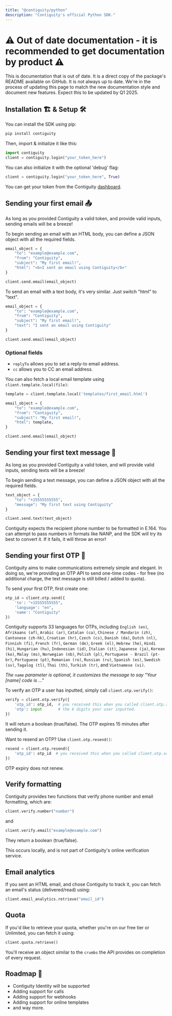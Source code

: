 ```yaml
---
title: "@contiguity/python"
description: "Contiguity's official Python SDK."
---
```


# ⚠️ Out of date documentation - it is recommended to get documentation by product ⚠️
<Warning>
    This is documentation that is out of date. It is a direct copy of the package's README available on GitHub. It is not always up to date. 
</Warning>

<Note>
    We're in the process of updating this page to match the new documentation style and document new features. Expect this to be updated by Q1 2025.
</Note>

## Installation 🏗 & Setup 🛠

You can install the SDK using pip:

```bash
pip install contiguity
```

Then, import & initialize it like this:

```python
import contiguity
client = contiguity.login("your_token_here")
```

You can also initialize it with the optional 'debug' flag:

```python
client = contiguity.login("your_token_here", True)
```

You can get your token from the Contiguity [dashboard](https://contiguity.co/dashboard).

## Sending your first email 📤

As long as you provided Contiguity a valid token, and provide valid inputs, sending emails will be a breeze!

To begin sending an email with an HTML body, you can define a JSON object with all the required fields.

```python
email_object = {
    "to": "example@example.com",
    "from": "Contiguity",
    "subject": "My first email!",
    "html": "<b>I sent an email using Contiguity</b>"
}

client.send.email(email_object)
```

To send an email with a text body, it's very similar. Just switch "html" to "text".

```python
email_object = {
    "to": "example@example.com",
    "from": "Contiguity",
    "subject": "My first email!",
    "text": "I sent an email using Contiguity"
}

client.send.email(email_object)
```

### Optional fields

- `replyTo` allows you to set a reply-to email address.
- `cc` allows you to CC an email address.

You can also fetch a local email template using `client.template.local(file)`:

```python
template = client.template.local('templates/first_email.html')

email_object = {
    "to": "example@example.com",
    "from": "Contiguity",
    "subject": "My first email!",
    "html": template,
}

client.send.email(email_object)
```

## Sending your first text message 💬

As long as you provided Contiguity a valid token, and will provide valid inputs, sending texts will be a breeze!

To begin sending a text message, you can define a JSON object with all the required fields.

```python
text_object = {
    "to": "+15555555555",
    "message": "My first text using Contiguity"
}

client.send.text(text_object)
```

<Note>
Contiguity expects the recipient phone number to be formatted in E.164. You can attempt to pass numbers in formats like NANP, and the SDK will try its best to convert it. If it fails, it will throw an error!
</Note>

## Sending your first OTP 🔑

Contiguity aims to make communications extremely simple and elegant. In doing so, we're providing an OTP API to send one-time codes - for free (no additional charge, the text message is still billed / added to quota).

To send your first OTP, first create one:

```python
otp_id = client.otp.send({
    'to': "+15555555555",
    'language': "en",
    'name': "Contiguity"
})
```

Contiguity supports 33 languages for OTPs, including `English (en)`, `Afrikaans (af)`, `Arabic (ar)`, `Catalan (ca)`, `Chinese / Mandarin (zh)`, `Cantonese (zh-hk)`, `Croatian (hr)`, `Czech (cs)`, `Danish (da)`, `Dutch (nl)`, `Finnish (fi)`, `French (fr)`, `German (de)`, `Greek (el)`, `Hebrew (he)`, `Hindi (hi)`, `Hungarian (hu)`, `Indonesian (id)`, `Italian (it)`, `Japanese (ja)`, `Korean (ko)`, `Malay (ms)`, `Norwegian (nb)`, `Polish (pl)`, `Portuguese - Brazil (pt-br)`, `Portuguese (pt)`, `Romanian (ro)`, `Russian (ru)`, `Spanish (es)`, `Swedish (sv)`, `Tagalog (tl)`, `Thai (th)`, `Turkish (tr)`, and `Vietnamese (vi)`.

_The `name` parameter is optional, it customizes the message to say "Your \[name] code is ..."_

To verify an OTP a user has inputted, simply call `client.otp.verify()`:

```python
verify = client.otp.verify({
    'otp_id': otp_id,  # you received this when you called client.otp.send(),
    'otp': input       # the 6 digits your user inputted.
})
```

It will return a boolean (true/false). The OTP expires 15 minutes after sending it.

Want to resend an OTP? Use `client.otp.resend()`:

```python
resend = client.otp.resend({
    'otp_id': otp_id  # you received this when you called client.otp.send(),
})
```

OTP expiry does not renew.

## Verify formatting

Contiguity provides two functions that verify phone number and email formatting, which are:

```python
client.verify.number("number")
```

and

```python
client.verify.email("example@example.com")
```

They return a boolean (true/false).

<Note>
This occurs locally, and is not part of Contiguity's online verification service.
</Note>

## Email analytics

If you sent an HTML email, and chose Contiguity to track it, you can fetch an email's status (delivered/read) using:

```python
client.email_analytics.retrieve("email_id")
```

## Quota

If you'd like to retrieve your quota, whether you're on our free tier or Unlimited, you can fetch it using:

```python
client.quota.retrieve()
```

You'll receive an object similar to the `crumbs` the API provides on completion of every request.

## Roadmap 🚦

- Contiguity Identity will be supported
- Adding support for calls
- Adding support for webhooks
- Adding support for online templates
- and way more.



<Snippet />